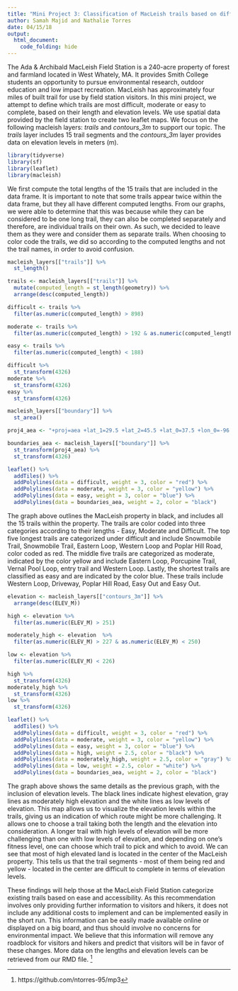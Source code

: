 ```yaml
---
title: "Mini Project 3: Classification of MacLeish trails based on difficulty"
author: Samah Majid and Nathalie Torres
date: 04/15/18
output:
  html_document:
    code_folding: hide
---
```


The Ada & Archibald MacLeish Field Station is a 240-acre property of forest and farmland located in West Whately, MA. It provides Smith College students an opportunity to pursue environmental research, outdoor education and low impact recreation. MacLeish has approximately four miles of built trail for use by field station visitors. In this mini project, we attempt to define which trails are most difficult, moderate or easy to complete, based on their length and elevation levels. We use spatial data provided by the field station to create two leaflet maps. We focus on the following macleish layers: *trails* and *contours_3m* to support our topic. The *trails* layer includes 15 trail segments and the *contours_3m* layer provides data on elevation levels in meters (m). 

```r
library(tidyverse)
library(sf)
library(leaflet)
library(macleish)
```

We first compute the total lengths of the 15 trails that are included in the data frame. It is important to note that some trails appear twice within the data frame, but they all have different computed lengths. From our graphs, we were able to determine that this was because while they can be considered to be one long trail, they can also be completed separately and therefore, are individual trails on their own. As such, we decided to leave them as they were and consider them as separate trails. When choosing to color code the trails, we did so according to the computed lengths and not the trail names, in order to avoid confusion. 

```r
macleish_layers[["trails"]] %>%
  st_length()
```
```r
trails <- macleish_layers[["trails"]] %>%
  mutate(computed_length = st_length(geometry)) %>%
  arrange(desc(computed_length)) 
```
```r
difficult <- trails %>%
  filter(as.numeric(computed_length) > 898)
```
```r
moderate <- trails %>%
  filter(as.numeric(computed_length) > 192 & as.numeric(computed_length) < 832)
```
```r
easy <- trails %>%
  filter(as.numeric(computed_length) < 188)
```
```r
difficult %>%
  st_transform(4326)
moderate %>%
  st_transform(4326)
easy %>%
  st_transform(4326)
```
```r
macleish_layers[["boundary"]] %>%
  st_area()
```
```r
proj4_aea <- "+proj=aea +lat_1=29.5 +lat_2=45.5 +lat_0=37.5 +lon_0=-96 +x_0=0 +y_0=0 +ellps=GRS80 +datum=NAD83 +units=m +no_defs"
```
```r
boundaries_aea <- macleish_layers[["boundary"]] %>%
  st_transform(proj4_aea) %>%
  st_transform(4326)
```
```r
leaflet() %>%
  addTiles() %>%
  addPolylines(data = difficult, weight = 3, color = "red") %>%
  addPolylines(data = moderate, weight = 3, color = "yellow") %>%
  addPolylines(data = easy, weight = 3, color = "blue") %>%
  addPolylines(data = boundaries_aea, weight = 2, color = "black") 
```

The graph above outlines the MacLeish property in black, and includes all the 15 trails within the property. The trails are color coded into three categories according to their lengths - Easy, Moderate and Difficult. The top five longest trails are categorized under difficult and include Snowmobile Trail, Snowmobile Trail, Eastern Loop, Western Loop and Poplar Hill Road, color coded as red. The middle five trails are categorized as moderate, indicated by the color yellow and include Eastern Loop, Porcupine Trail, Vernal Pool Loop, entry trail and Western Loop. Lastly, the shortest trails are classified as easy and are indicated by the color blue. These trails include Western Loop, Driveway, Poplar Hill Road, Easy Out and Easy Out. 

```r
elevation <- macleish_layers[["contours_3m"]] %>%
  arrange(desc(ELEV_M))
```
```r
high <- elevation %>%
  filter(as.numeric(ELEV_M) > 251)
```
```r
moderately_high <- elevation  %>%
  filter(as.numeric(ELEV_M) > 227 & as.numeric(ELEV_M) < 250)
```
```r
low <- elevation %>%
  filter(as.numeric(ELEV_M) < 226)
```
```r
high %>%
  st_transform(4326)
moderately_high %>%
  st_transform(4326)
low %>%
  st_transform(4326)
```
```r
leaflet() %>%
  addTiles() %>%
  addPolylines(data = difficult, weight = 3, color = "red") %>%
  addPolylines(data = moderate, weight = 3, color = "yellow") %>%
  addPolylines(data = easy, weight = 3, color = "blue") %>%
  addPolylines(data = high, weight = 2.5, color = "black") %>%
  addPolylines(data = moderately_high, weight = 2.5, color = "gray") %>%
  addPolylines(data = low, weight = 2.5, color = "white") %>%
  addPolylines(data = boundaries_aea, weight = 2, color = "black")
```

The graph above shows the same details as the previous graph, with the inclusion of elevation levels. The black lines indicate highest elevation, gray lines as moderately high elevation and the white lines as low levels of elevation. This map allows us to visualize the elevation levels within the trails, giving us an indication of which route might be more challenging. It allows one to choose a trail taking both the length and the elevation into consideration. A longer trail with high levels of elevation will be more challenging than one with low levels of elevation, and depending on one’s fitness level, one can choose which trail to pick and which to avoid. We can see that most of high elevated land is located in the center of the MacLeish property. This tells us that the trail segments - most of them being red and yellow - located in the center are difficult to complete in terms of elevation levels.

These findings will help those at the MacLeish Field Station categorize existing trails based on ease and accessibility. As this recommendation involves only providing further information to visitors and hikers, it does not include any additional costs to implement and can be implemented easily in the short run. This information can be easily made available online or displayed on a big board, and thus should involve no concerns for environmental impact. We believe that this information will remove any roadblock for visitors and hikers and predict that visitors will be in favor of these changes. More data on the lengths and elevation levels can be retrieved from our RMD file. [^1]

[^1]: https://github.com/ntorres-95/mp3